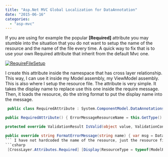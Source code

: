 ```yaml
---
title: "Asp.Net MVC Global Localization for DataAnnotation"
date: "2015-06-16"
categories: 
  - "asp-mvc"
---
```


If you are using for example the popular **[Required]** attribute you may stumble into the situation that you do not want to setup the name of the resource and the name of the file every time. A quick way to fix that is to use your own Required attribute that inherit from the default Mvc one.

[![RequireFileSetup](http://patrickdesjardins.com/blog/wp-content/uploads/2015/04/RequireFileSetup.png)](http://patrickdesjardins.com/blog/asp-net-mvc-global-localization-for-dataannotation/requirefilesetup)

I create this attribute inside the namespace that has cross layer relationship. This way, I can use it inside my Model assembly, my ViewModel assembly. This is also where I setup the resource file. The attribute is very simple. It takes the display name to replace use this one inside the require message. Then, it loads the resource, do the string format to put the display name into the message.


```csharp
 public class RequiredAttribute : System.ComponentModel.DataAnnotations.RequiredAttribute { private string displayNameOfThePropertyRequired;

public RequiredAttribute() { ErrorMessageResourceName = this.GetType().Name; }

protected override ValidationResult IsValid(object value, ValidationContext validationContext) { displayNameOfThePropertyRequired = validationContext.DisplayName; return base.IsValid(value, validationContext); }

public override string FormatErrorMessage(string name) { var msg = DataAnnotations.RequiredAttribute; return string.Format(msg, displayNameOfThePropertyRequired); } } 
``` I have not hardcoded the name of the resource, just the resource file. This way, we are able to setup every DataAnnotation attributes inside the same resource file. The name of the resource if the name of the attribute. It means that inside the resource file, we will see an entry "RequiredAttribute". The use of this attribute is straight-forward, just use the Required attribute with the namespace by having the namespace before the attribute name or by having this one in the using statement. 
```csharp
 [CrossLayer.Attributes.Required] [Display(ResourceType = typeof(ModelPropertyDisplayName), Name = "StockSymbol")] public Symbol StockSymbol { get; set; } 
```
